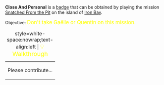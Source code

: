'''Close And Personal''' is a [[Badges|badge]] that can be obtained by playing the mission [[Snatched From the Pit]] on the island of [[Iron Bay]].

Objective: <big style="color:yellow">Don't take Gaëlle or Quentin on this mission.</big>

{| class="mw-collapsible mw-collapsed"
|+ style=white-space:nowrap;text-align:left | <big style="color:yellow">💡 Walkthrough</big>
|-
| Please contribute...
|}